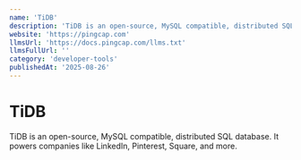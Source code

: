 ```yaml
---
name: 'TiDB'
description: 'TiDB is an open-source, MySQL compatible, distributed SQL database. It powers companies like LinkedIn, Pinterest, Square, and more.'
website: 'https://pingcap.com'
llmsUrl: 'https://docs.pingcap.com/llms.txt'
llmsFullUrl: ''
category: 'developer-tools'
publishedAt: '2025-08-26'
---
```


# TiDB

TiDB is an open-source, MySQL compatible, distributed SQL database. It powers companies like LinkedIn, Pinterest, Square, and more.
